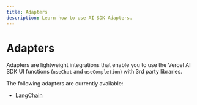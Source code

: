 ```yaml
---
title: Adapters
description: Learn how to use AI SDK Adapters.
---
```


# Adapters

Adapters are lightweight integrations that enable you to use
the Vercel AI SDK UI functions (`useChat` and `useCompletion`)
with 3rd party libraries.

The following adapters are currently available:

- [LangChain](./langchain)
